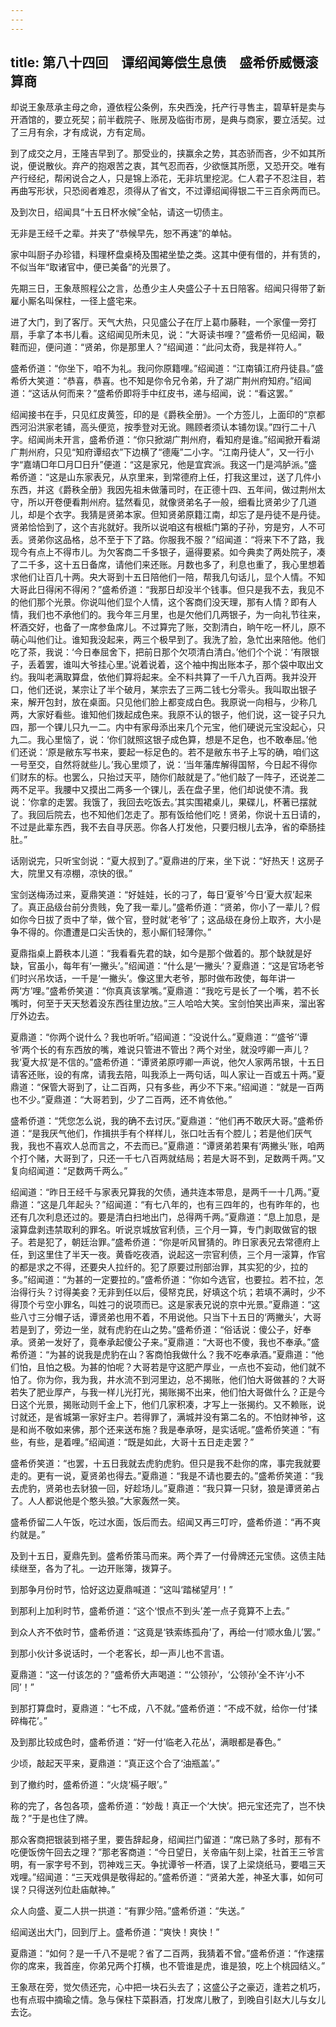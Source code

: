 ```yaml
---
---
---
```

title: 第八十四回　谭绍闻筹偿生息债　盛希侨威慑滚算商
---



却说王象荩承主母之命，遵依程公条例，东央西浼，托产行寻售主，碧草轩是卖与开酒馆的，要立死契；前半截院子、账房及临街市房，是典与商家，要立活契。过了三月有余，才有成说，方有定局。

到了成交之月，王隆吉早到了。那受业的，挟赢余之势，其态骄而吝，少不如其所说，便说散伙。弃产的抱艰苦之衷，其气忍而吞，少欲惬其所愿，又恐开交。唯有产行经纪，帮闲说合之人，只是锦上添花，无非坑里挖泥。仁人君子不忍注目，若再曲写形状，只恐阅者难忍，须得从了省文，不过谭绍闻得银二干三百余两而已。

及到次日，绍闻具“十五日杯水候”全帖，请这一切债主。

无非是王经千之辈。并夹了“恭候早先，恕不再速”的单帖。

家中叫厨子办珍错，料理杯盘桌椅及围裙坐垫之类。这其中便有借的，并有赁的，不似当年“取诸官中，便已美备”的光景了。

先期三日，王象荩照程公之言，怂恿少主人央盛公子十五日陪客。绍闻只得带了新雇小厮名叫保柱，一径上盛宅来。

进了大门，到了客厅。天气大热，只见盛公子在厅上葛巾藤鞋，一个家僮一旁打扇，手拿了本书儿看。这绍闻见所未见，说：“大哥读书哩？”盛希侨一见绍闻，靸鞋而迎，便问道：“贤弟，你是那里人？”绍闻道：“此问太奇，我是祥符人。”

盛希侨道：“你坐下，咱不为礼。我问你原籍哩。”绍闻道：“江南镇江府丹徒县。”盛希侨大笑道：“恭喜，恭喜。也不知是你令兄令弟，升了湖广荆州府知府。”绍闻道：“这话从何而来？”盛希侨即将手中红皮书，递与绍闻，说：“看这罢。”

绍闻接书在手，只见红皮黄签，印的是《爵秩全册》。一个方签儿，上面印的“京都西河沿洪家老铺，高头便览，按季登对无讹。赐顾者须认本铺勿误。”四行二十八字。绍闻尚未开言，盛希侨道：“你只掀湖广荆州府，看知府是谁。”绍闻掀开看湖广荆州府，只见“知府谭绍衣”下边横了“德庵”二小字。“江南丹徒人”，又一行小字“嘉靖□年□月□日升”便道：“这是家兄，他是宜宾派。我这一门是鸿胪派。”盛希侨道：“这是山东家表兄，从京里来，到常德府上任，打我这里过，送了几件小东西，并这《爵秩全册》我因先祖未做藩司时，在正德十四、五年间，做过荆州太守，所以开卷便看荆州府。猛然看见，就像贤弟名子一般，细看比贤弟少了几道儿，却是个衣字。我猜是贤弟本家。但知贤弟原籍江南，却忘了是丹徒不是丹徒。贤弟恰恰到了，这个吉兆就好。我所以说咱这有根柢门第的子孙，穷是穷，人不可丢。贤弟你这品格，总不至于下了路。你服我不服？”绍闻道：“将来下不了路，我现今有点上不得市儿。为欠客商二千多银子，逼得要紧。如今典卖了两处院子，凑了二千多，这十五日备席，请他们来还账。月数也多了，利息也重了，我心里想着求他们让百几十两。央大哥到十五日陪他们一陪，帮我几句话儿，显个人情。不知大哥此日得闲不得闲？”盛希侨道：“我那日却没半个钱事。但只是我不去，我见不的他们那个光景。你说叫他们显个人情，这个客商们没天理，那有人情？即有人情，我们也不承他们的。我今年三月里，也是欠他们几两银子，为一向礼节往来，杯酒交好，也备了一席参鱼席儿。不过算完了账，交割清白，晌午吃一杯儿，原不萌心叫他们让。谁知我没起来，两三个极早到了。我洗了脸，急忙出来陪他。他们吃了茶，我说：‘今日奉屈舍下，把前日那个欠项清白清白。’他们个个说：‘有限银子，丢着罢，谁叫大爷挂心里。’说着说着，这个袖中掏出账本子，那个袋中取出文约。我叫老满取算盘，依他们算将起来。全不料共算了一千八九百两。我并没开口，他们还说，某宗让了半个破月，某宗去了三两二钱七分零头。我叫取出银子来，解开包封，放在桌面。只见他们脸上都变成白色。我原说一向相与，少称几两，大家好看些。谁知他们拨起成色来。我原不认的银子，他们说，这一锭子只九四，那一个锞儿只九一二。内中有家母添出来几个元宝，他们硬说元宝没起心，只九二。我心里恼了，说：‘你们就照这银子成色算，想是不足色，也不敢奉屈。’他们还说：‘原是敝东写书来，要起一标足色的。若不是敝东书子上写的确，咱们这一号至交，自然将就些儿。’我心里烦了，说：‘当年藩库解得国帑，今日起不得你们财东的标。也罢么，只抬过天平，随你们敲就是了。”他们敲了一阵子，还说差二两不足平。我腰中又摸出二两多一个锞儿，丢在盘子里，他们却说使不清。我说：‘你拿的走罢。我饿了，我回去吃饭去。’其实围裙桌儿，果碟儿，杯著已摆就了。我回后院去，也不知他们怎走了。那有饭给他们吃！贤弟，你说十五日请的，不过是此辈东西，我不去自寻厌恶。你各人打发他，只要归根儿去净，省的牵肠挂肚。”

话刚说完，只听宝剑说：“夏大叔到了。”夏鼎进的厅来，坐下说：“好热天！这房子大，院里又有凉棚，凉快的很。”

宝剑送梅汤过来，夏鼎笑道：“好娃娃，长的刁了，每日‘夏爷’今日‘夏大叔’起来了。真正品级台前分贵贱，免了我一辈儿。”盛希侨道：“贤弟，你小了一辈儿？假如你今日拔了贡中了举，做个官，登时就‘老爷’了；这品级在身份上取齐，大小是争不得的。你遭遭是口尖舌快的，惹小厮们轻薄你。”

夏鼎指桌上爵秩本儿道：“我看看先君的缺，如今是那个做着的。那个缺就是好缺，官虽小，每年有‘一撇头’。”绍闻道：“什么是‘一撇头’？夏鼎道：“这是官场老爷们时兴吊坎话，一千是‘一撇头’。像这里大老爷，那时做布政使，每年讲一两‘方’哩。”盛希侨笑道：“你真真该掌嘴。”夏鼎道：“我吃亏是长了一个嘴，若不长嘴时，何至于天天愁着没东西往里边放。”三人哈哈大笑。宝剑怕笑出声来，溜出客厅外边去。

夏鼎道：“你两个说什么？我也听听。”绍闻道：“没说什么。”夏鼎道：“‘盛爷’‘谭爷’两个长的有东西放的嘴，难说只管进不管出？两个对坐，就没哼卿一声儿？我‘夏大叔’是不信的。”盛希侨道：“谭贤弟原哼卿一声说，他欠人家两吊银，十五日请客还账，设的有席，请我去陪，叫我添上一两句话，叫人家让一百或五十两。”夏鼎道：“保管大哥到了，让二百两，只有多些，再少不下来。”绍闻道：“就是一百两也不少。”夏鼎道：“大哥若到，少了二百两，还不肯依他。”

盛希侨道：“凭您怎么说，我的确不去讨厌。”夏鼎道：“他们再不敢厌大哥。”盛希侨道：“是我厌气他们，作揖拱手有个样样儿，张口吐舌有个腔儿；若是他们厌气我，我也不喜欢人总而言之，不去而已。”夏鼎道：“谭贤弟若果有‘两撇头’账，咱两个打个赌，大哥到了，只还一千七八百两就结局；若是大哥不到，足数两千两。”又复向绍闻道：“足数两千两么。”

绍闻道：“昨日王经千与家表兄算我的欠债，通共连本带息，是两千一十几两。”夏鼎道：“这是几年起头？”绍闻道：“有七八年的，也有三四年的，也有昨年的，也还有几次利息还过的。要是清白扫地出门，总得两千两。”夏鼎道：“息上加息，是滚算盘剥违禁取利的罪名。听说京城放官利债，三个月一算，专门剥取做官的银子。若是犯了，朝廷治罪。”盛希侨道：“你是听风冒猜的。昨日家表兄去常德府上任，到这里住了半天一夜。黄昏吃夜酒，说起这一宗官利债，三个月一滚算，作官的都是求之不得，还要央人拉纤的。犯了原要过刑部治罪，其实犯的少，拉的多。”绍闻道：“为甚的一定要拉的。”盛希侨道：“你如今选官，也要拉。若不拉，怎治得行头？讨得美妾？无非到任以后，侵帑克民，好填这个坑；若填不满时，少不得顶个亏空小罪名，叫姓刁的说项而已。这是家表兄说的京中光景。”夏鼎道：“这些八寸三分帽子话，谭贤弟也用不着，不用说他。只当下十五日的‘两撇头’，大哥若是到了，旁边一坐，就有虎豹在山之势。”盛希侨道：“俗话说：傻公子，好奉承。贤弟一发好了，竟奉承起傻公子来。”夏鼎道：“大哥也不傻，我也不奉承。”盛希侨道：“为甚的说我是虎豹在山？客商怕我做什么？我不吃奉承酒。”夏鼎道：“他们怕，且怕之极。为甚的怕呢？大哥若是守这肥产厚业，一点也不妄动，他们就不怕了。你为你，我为我，井水流不到河里边，总不揭账，他们怕大哥做甚的？大哥若失了肥业厚产，与我一样儿光打光，揭账揭不出来，他们怕大哥做什么？正是今日这个光景，揭账动则千金上下，他们几家积凑，才写上一张揭约。又不赖账，说讨就还，是省城第一家好主户。若得罪了，满城并没有第二名的。不怕财神爷，这是和尚不敬如来佛，那个还来送布施？我是奉承呀，是实话呢。”盛希侨笑道：“有些，有些，是着哩。”绍闻道：“既是如此，大哥十五日走走罢？”

盛希侨笑道：“也罢，十五日我就去虎豹虎豹。但只是我不赴你的席，事完我就要走的。更有一说，夏贤弟也得去。”夏鼎道：“我是不请也要去的。”盛希侨笑道：“我去虎豹，贤弟也去豺狼一回，好趁场儿。”夏鼎道：“我只算一只豺，狼是谭贤弟占了。人人都说他是个憨头狼。”大家轰然一笑。

盛希侨留二人午饭，吃过水面，饭后而去。绍闻又再三叮咛，盛希侨道：“再不爽约就是。”

及到十五日，夏鼎先到。盛希侨策马而来。两个弄了一付骨牌还元宝债。这债主陆续继至，各为了礼。一边开账簿，拨算子。

到那争月份时节，恰好这边夏鼎喊道：“这叫‘踏梯望月’！”

到那利上加利时节，盛希侨道：“这个‘恨点不到头’差一点子竟算不上去。”

到众人齐不依时节，盛希侨道：“这竟是‘铁索练孤舟’了，再给一付‘顺水鱼儿’罢。”

到那小伙计多说话时，一个老客长，却一声儿也不言语。

夏鼎道：“这一付该怎的？”盛希侨大声喝道：“‘公领孙’，‘公领孙’全不许‘小不同’！”

到那打算盘时，夏鼎道：“七不成，八不就。”盛希侨道：“不成不就，给你一付‘揉碎梅花’。”

及到那比较成色时，盛希侨道：“好一付‘临老入花丛’，满眼都是春色。”

少顷，敲起天平来，夏鼎道：“真正这个合了‘油瓶盖’。”

到了撤约时，盛希侨道：“火烧‘槅子眼’。”

称的完了，各包各项，盛希侨道：“妙哉！真正一个‘大快’。把元宝还完了，岂不快哉？”于是也住了牌。

那众客商把银装到褡子里，要告辞起身，绍闻拦门留道：“席已熟了多时，那有不吃便饭傍午回去之理？”那老客商道：“今日望日，关帝庙午刻上梁，社首王三爷言明，有一家字号不到，罚神戏三天。争扰谭爷一杯酒，误了上梁烧纸马，要唱三天戏哩。”绍闻道：“三天戏俱是敬得起的。”盛希侨道：“贤弟大差，神圣大事，如何可误？只得送列位赴庙献神。”

众人向盛、夏二人拱一拱道：“有罪少陪。”盛希侨道：“失送。”

绍闻送出大门，回到厅上。盛希侨道：“爽快！爽快！”

夏鼎道：“如何？是一千八不是呢？省了二百两，我猜着不曾。”盛希侨道：“作速摆你的席来，我首座，你弟兄两个打横，也不管谁是虎，谁是狼，吃上个桃园结义。”

王象荩在旁，觉欠债还完，心中把一块石头去了；这盛公子之豪迈，逢若之机巧，也有点瑕中摘瑜之情。急与保柱下菜斟酒，打发席儿散了，到晚自引赵大儿与女儿去讫。